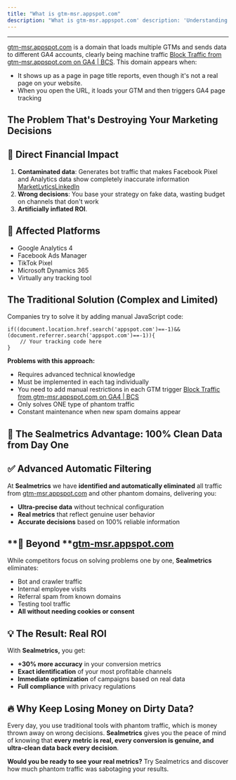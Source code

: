 ```yaml
---
title: "What is gtm-msr.appspot.com"
description: "What is gtm-msr.appspot.com' description: 'Understanding the gtm-msr.appspot.com domain in Google Tag Manager and SealMetrics integration"
---
```


---

[gtm-msr.appspot.com](http://gtm-msr.appspot.com) is a domain that loads multiple GTMs and sends data to different GA4 accounts, clearly being machine traffic [<u>Block Traffic from </u>](https://www.bbccss.com/block-traffic-from-gtm-msr-appspot-com-on-ga4.html)[<u>gtm-msr.appspot.com</u>](https://www.bbccss.com/block-traffic-from-gtm-msr-appspot-com-on-ga4.html)[<u> on GA4 | BCS</u>](https://www.bbccss.com/block-traffic-from-gtm-msr-appspot-com-on-ga4.html). This domain appears when:

- It shows up as a page in page title reports, even though it's not a real page on your website.
- When you open the URL, it loads your GTM and then triggers GA4 page tracking

## **The Problem That's Destroying Your Marketing Decisions**

## **💸 Direct Financial Impact**

1. **Contaminated data**: Generates bot traffic that makes Facebook Pixel and Analytics data show completely inaccurate information [<u>MarketLytics</u>](https://marketlytics.com/analytics-faq/spam-referral-traffic-gtm/)[<u>LinkedIn</u>](https://www.linkedin.com/pulse/how-remove-google-robot-problem-via-gtm-facebook-pixel-hjelpdahl)
2. **Wrong decisions**: You base your strategy on fake data, wasting budget on channels that don't work
3. **Artificially inflated ROI**.

## **🎯 Affected Platforms**

- Google Analytics 4
- Facebook Ads Manager
- TikTok Pixel
- Microsoft Dynamics 365
- Virtually any tracking tool

## **The Traditional Solution (Complex and Limited)**

Companies try to solve it by adding manual JavaScript code:

```
if((document.location.href.search('appspot.com')==-1)&&(document.referrer.search('appspot.com')==-1)){
    // Your tracking code here
}
```

**Problems with this approach:**

- Requires advanced technical knowledge
- Must be implemented in each tag individually
- You need to add manual restrictions in each GTM trigger [<u>Block Traffic from </u>](https://www.bbccss.com/block-traffic-from-gtm-msr-appspot-com-on-ga4.html)[<u>gtm-msr.appspot.com</u>](https://www.bbccss.com/block-traffic-from-gtm-msr-appspot-com-on-ga4.html)[<u> on GA4 | BCS</u>](https://www.bbccss.com/block-traffic-from-gtm-msr-appspot-com-on-ga4.html)
- Only solves ONE type of phantom traffic
- Constant maintenance when new spam domains appear

## **🚀 The Sealmetrics Advantage: 100% Clean Data from Day One**

## **✅ Advanced Automatic Filtering**

At **Sealmetrics** we have **identified and automatically eliminated** all traffic from [gtm-msr.appspot.com](http://gtm-msr.appspot.com) and other phantom domains, delivering you:

- **Ultra-precise data** without technical configuration
- **Real metrics** that reflect genuine user behavior
- **Accurate decisions** based on 100% reliable information

## **🎯 Beyond **[**gtm-msr.appspot.com**](http://gtm-msr.appspot.com)

While competitors focus on solving problems one by one, **Sealmetrics** eliminates:

- Bot and crawler traffic
- Internal employee visits
- Referral spam from known domains
- Testing tool traffic
- **All without needing cookies or consent**

## **💡 The Result: Real ROI**

With **Sealmetrics,** you get:

- **\+30% more accuracy** in your conversion metrics
- **Exact identification** of your most profitable channels
- **Immediate optimization** of campaigns based on real data
- **Full compliance** with privacy regulations

## **🔥 Why Keep Losing Money on Dirty Data?**

Every day, you use traditional tools with phantom traffic, which is money thrown away on wrong decisions. **Sealmetrics** gives you the peace of mind of knowing that **every metric is real, every conversion is genuine, and ultra-clean data back every decision**.

**Would you be ready to see your real metrics?** Try Sealmetrics and discover how much phantom traffic was sabotaging your results.